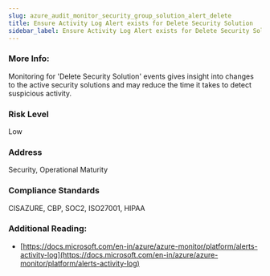 ```yaml
---
slug: azure_audit_monitor_security_group_solution_alert_delete
title: Ensure Activity Log Alert exists for Delete Security Solution
sidebar_label: Ensure Activity Log Alert exists for Delete Security Solution
---
```


### More Info:

Monitoring for 'Delete Security Solution' events gives insight into changes to the active security solutions and may reduce the time it takes to detect suspicious activity.

### Risk Level

Low

### Address

Security, Operational Maturity

### Compliance Standards

CISAZURE, CBP, SOC2, ISO27001, HIPAA

### Additional Reading:

- [https://docs.microsoft.com/en-in/azure/azure-monitor/platform/alerts-activity-log](https://docs.microsoft.com/en-in/azure/azure-monitor/platform/alerts-activity-log) 

